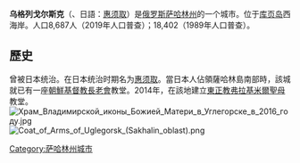 {{unreferenced|time=2012-12-5}}
'''乌格列戈尔斯克'''（{{lang-ru|Углего́рск}}、日語：[[惠須取郡|惠须取]]）是[[俄罗斯|俄罗斯]][[萨哈林州|萨哈林州]]的一个城市。位于[[库页岛|库页岛]]西海岸。人口8,687人（2019年人口普查）；18,402（1989年人口普查）。

==歷史==
曾被日本统治。在日本统治时期名为[[惠須取町|惠须取]]。當日本人佔領薩哈林島南部時，該城就已有一座[[朝鮮|朝鮮]][[基督教|基督教]][[長老會|長老會]]教堂。2014年，在該地建立[[東正教|東正教]][[弗拉基米爾聖母|弗拉基米爾聖母]]教堂。
[[File:Храм_Владимирской_иконы_Божией_Матери_в_Углегорске_в_2016_году.jpg|thumb]]
[[File:Coat_of_Arms_of_Uglegorsk_(Sakhalin_oblast).png|thumb]]

{{Cities and towns in Sakhalin Oblast}} 

[[Category:萨哈林州城市|Category:萨哈林州城市]]